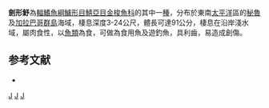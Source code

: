 {{Speciesbox
| taxon = Sphyraena idiastes
| image = Sphyraena idiastes.jpg
| status = LC
| status_system = IUCN3.1
| binomial_authority = [[Heller|Heller]] & [[Snodgrass|Snodgrass]], 1903
| synonyms = 
}}
'''劍形魣'''為[[輻鰭魚綱|輻鰭魚綱]][[鱸形目|鱸形目]][[鯖亞目|鯖亞目]][[金梭魚科|金梭魚科]]的其中一[[種|種]]，分布於東南[[太平洋|太平洋]]區的[[秘魯|秘魯]]及[[加拉巴哥群島|加拉巴哥群島]]海域，棲息深度3-24公尺，體長可達91公分，棲息在沿岸淺水域，屬肉食性，以[[魚類|魚類]]為食，可做為食用魚及遊釣魚，具利齒，易造成創傷。

== 参考文献 ==
{{reflist}}
*{{FishBase_species|genus=Sphyraena|species=idiastes|year=2012|month=7}}

{{taxonbar}}
[[Category:食用魚|J]]
[[Category:魣屬|J]]
[[Category:1903年描述的魚類|J]]